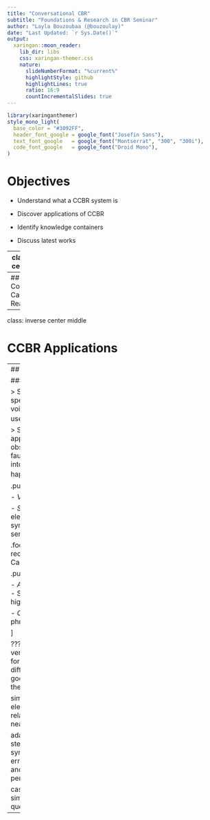 ```yaml
---
title: "Conversational CBR"
subtitle: "Foundations & Research in CBR Seminar"
author: "Layla Bouzoubaa (@bouzoulay)"
date: "Last Updated: `r Sys.Date()`"
output:
  xaringan::moon_reader:
    lib_dir: libs
    css: xaringan-themer.css
    nature:
      slideNumberFormat: "%current%"
      highlightStyle: github
      highlightLines: true
      ratio: 16:9
      countIncrementalSlides: true
---
```


```r
library(xaringanthemer)
style_mono_light(
  base_color = "#3092FF",
  header_font_google = google_font("Josefin Sans"),
  text_font_google   = google_font("Montserrat", "300", "300i"),
  code_font_google   = google_font("Droid Mono"),
)
```

# Objectives

- Understand what a CCBR system is

- Discover applications of CCBR

- Identify knowledge containers

- Discuss latest works


---
class: inverse center middle

# What is CCBR?

---
## Conversational Case Base Reasoning


---
class: inverse center middle

# CCBR Applications

---
## Speech Recognition

### What is it?

> Speech recognition focuses on the translation of speech from a verbal format to a text one whereas voice recognition just seeks to identify an individual user’s voice^1^

> Sensor data in time series play a major role in many applications. They are
generalizations of static observations and often crucial for the diagnosis of faults and
diseases....Speech by its very nature falls into this category because it produces signal data and
happens in a temporal development^2^

.pull-left[

- *Vocabulary* container = versatile

- *Similarity*  
  - Phonetic similarity   
    - contains subjective elements
  - Symbolic similarity  
    - on the word level - symbols generated from feature level
    - related to semantic issues
    
.footnote[1.https://www.ibm.com/cloud/learn/speech-recognition]
.footnote[2.Richter MM, Weber RO (2011) Case-based reasoning: a textbook. Springer. Berlin]
]

.pull-right[

- *Adaptation*  
  - Query: cleaning data to identify outliers  
  - Solution: used to correct errors in the messages on a higher level as they cannot be detected on lower levels   


- *Cases*  
  - Contain feature vectors
  - Contain words, phrases and sentences

]

???
vocabulary container in this kind of system is versatile as there are degrees of freedom when formulating an expression - meaning there are different ways to formulate an expression, which is good for minimizing recognition errors -  for example the usage of synonyms

similarity: 
The phonetic measure contains subjective elements like pronunciations.
the symbolic measure is related to semantics - text is static while speech is nearly impossible to repeat

adaptation: two kinds
query: takes place regularly - step of cleaning data
solution: takes place on the symbolic and the overall levels. The goal
is to correct errors in the messages
queries are spoken commands and solutions are symbolic commands that have to be performed

cases:
The feature vectors can be compared with a similarity measure. They denote actually occurring queries or solutions
---
